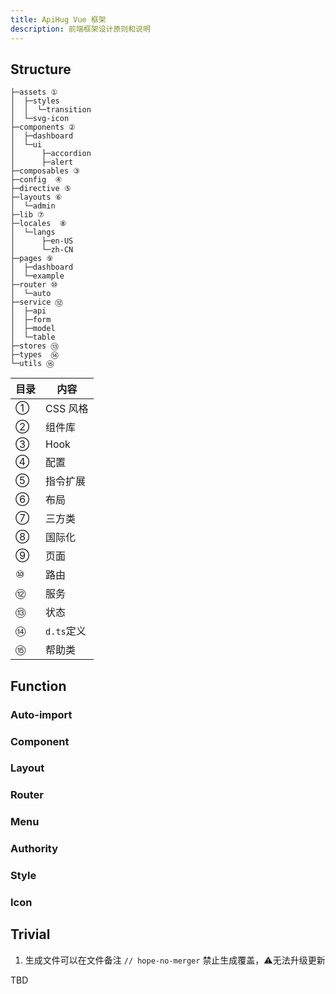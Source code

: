 ```yaml
---
title: ApiHug Vue 框架
description: 前端框架设计原则和说明
---
```


## Structure

```
├─assets ①
│  ├─styles
│  │  └─transition
│  └─svg-icon
├─components ②
│  ├─dashboard
│  └─ui
│      ├─accordion
│      ├─alert
├─composables ③
├─config  ④
├─directive ⑤
├─layouts ⑥
│  └─admin
├─lib ⑦
├─locales  ⑧
│  └─langs
│      ├─en-US
│      └─zh-CN
├─pages ⑨
│  ├─dashboard
│  └─example
├─router ⑩
│  └─auto
├─service ⑫
│  ├─api
│  ├─form
│  ├─model
│  └─table
├─stores ⑬
├─types  ⑭
└─utils ⑮
```
| 目录 | 内容       |
|----|----------|
| ①  | CSS 风格   |
| ②  | 组件库      |
| ③  | Hook     |
| ④  | 配置       |
| ⑤  | 指令扩展     |
| ⑥  | 布局       |
| ⑦  | 三方类      |
| ⑧  | 国际化      |
| ⑨  | 页面       |
| ⑩  | 路由       |
| ⑫  | 服务       |
| ⑬  | 状态       |
| ⑭  | `d.ts`定义 |
| ⑮  | 帮助类      |

## Function

### Auto-import

### Component

### Layout

### Router

### Menu

### Authority

### Style

### Icon


## Trivial

1. 生成文件可以在文件备注 `// hope-no-merger` 禁止生成覆盖，⚠️无法升级更新

TBD
